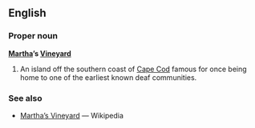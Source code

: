 ==English==
===Proper noun===
'''[[Martha]]’s [[Vineyard]]'''

# An island off the southern coast of [[Cape Cod]] famous for once being home to one of the earliest known deaf communities.

===See also===
* [[w:Martha's Vineyard|Martha’s Vineyard]] — Wikipedia
